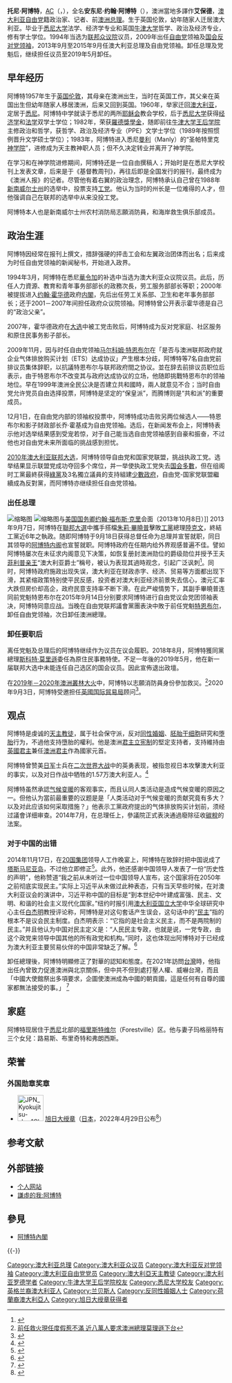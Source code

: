 {{noteTA
|G1=地名
|G2=People
|T = zh-cn:托尼·阿博特;zh-hk:艾博特;zh-tw:東尼·艾伯特;
|1 = zh-cn:托尼·阿博特;zh-hk:艾博特;zh-tw:東尼·艾伯特;
|2 = zh-cn:阿博特;zh-hk:艾博特;zh-tw:艾伯特;
|3 = zh-cn:托尼;zh-hk:東尼;zh-tw:東尼;
|4 = zh-cn:澳大利亚;zh-hk:澳洲;zh-sg:澳洲;zh-tw:澳洲;
|5 = zh-tw:滕博爾; zh-hant:騰博; zh-cn:特恩布尔; zh-sg:腾博; zh-hans:腾博; zh-hk:杜布爾;
|6 = zh-cn:马尔科姆; zh-tw:麥肯; zh-sg:麦肯; zh-hk:麥爾坎;
|7=zh-cn:牛津大学王后学院;zh-hk:牛津大學皇后學院;
|8=zh-cn:澳大利亚联邦;zh-hk:澳洲聯邦;
}}
{{Infobox Officeholder
|honorific-prefix  = [[尊敬的|尊敬的]]
|name = 托尼·阿博特 閣下
|honorific-suffix = [[澳大利亞勳章|AC]]
|native_name      = The Hon. Tony Abbott
|native_name_lang = en 
|image = Tony Abbott - 2010.jpg
|imagesize = 
|caption = 2010年的阿博特
|office = {{Flagicon|AUS}} 第28任[[澳大利亚总理|澳大利亚总理]]<br />{{small|選舉：[[2013年澳大利亚联邦大选|2013]]}}
|monarch = [[伊丽莎白二世|伊丽莎白二世]]
|governor-general = [[昆廷·布賴斯|昆廷·布賴斯]]<br />[[彼得·科斯格羅夫|彼得·科斯格羅夫]]
|deputy= [[沃伦·特拉斯|沃伦·特拉斯]]
|term_start = 2013年9月18日
|term_end = 2015年9月15日
|predecessor = [[陸克文|陸克文]]
|successor = [[马尔科姆·特恩布尔|马尔科姆·特恩布尔]]
|office1 = [[澳大利亚自由党|澳大利亚自由党]]领袖
|deputy1 = [[朱莉·毕晓普|朱莉·毕晓普]]
|term_start1 = 2009年12月1日
|term_end1 = 2015年9月14日
|predecessor1 = [[马尔科姆·特恩布尔|马尔科姆·特恩布尔]]
|successor2 = [[马尔科姆·特恩布尔|马尔科姆·特恩布尔]]
|office3 = [[澳大利亚众议院|澳大利亚众议院]][[反对党|反对党]]领袖
|primeminister3 = [[陆克文|陆克文]]<br>[[朱莉亚·吉拉德|朱莉亚·吉拉德]]
|deputy3 = [[朱莉·毕晓普|朱莉·毕晓普]]
|term_start3 = 2009年12月1日
|term_end3 = 2013年9月18日
|predecessor3 = [[马尔科姆·特恩布尔|马尔科姆·特恩布尔]]
|successor3 = [[克理斯·宝文|克理斯·宝文]]（代理）
|constituency_MP11 = [[華令加_(澳大利亞國會選區)|華令加]]選區議員
|parliament11 = 澳大利亞眾議院
|term_start11 = 1994年3月26日
|term_end11 = 2019年5月18日
|predecessor11 = Michael MacKellar
|successor11 = Zali Steggall
|majority11 = 27,421 (15.35%)
|birth_date = {{Birth date and age|1957|11|4|df=y}}
|birth_place = {{UK}}[[伦敦|伦敦]]
|nationality = {{AUS}}
|death_date =
|death_place =
|parents = Richard Abbott<br />Fay Peters
|spouse = Margaret Abbott
|children = 3个女兒
|religion = [[天主教|天主教]]
|party = [[澳大利亚自由党|澳大利亚自由党]]
|alma_mater = {{Flagicon|AUS}} [[悉尼大学|悉尼大学]]<br />{{Flagicon|UK}} [[牛津大学|牛津大学]]
}}
'''托尼·阿博特'''，[[澳洲勳章|AC]]（{{lang-en|'''Tony Abbott'''}}，{{bd|1957年|11月4日||}}），全名'''安东尼·约翰·阿博特'''（{{lang-en|Anthony John Abbott}}），澳洲當地多譯作'''艾保德'''，[[澳大利亚|澳大利亚]][[澳大利亚|自由党]]籍政治家、记者、前[[澳洲总理|澳洲总理]]。生于英国伦敦，幼年随家人迁居澳大利亚。毕业于[[悉尼大学|悉尼大学]]法学、经济学专业和英国[[牛津大学|牛津大学]]哲学、政治及经济专业，修有学士学位。1994年当选为[[澳大利亚众议院|联邦众议院]]议员，2009年出任[[澳大利亚自由党|自由党]]领袖及[[澳大利亚反对党领袖列表|国会反对党领袖]]，2013年9月至2015年9月任澳大利亚总理及自由党领袖。卸任总理及党魁后，继续担任议员至2019年5月卸任。

== 早年经历 ==
阿博特1957年生于[[英国|英国]][[伦敦|伦敦]]，其母亲在澳洲出生，当时在英国工作，其父亲在英国出生但幼年随家人移居澳洲，后来又回到英国。1960年，举家迁回[[澳大利亚|澳大利亚]]，定居于[[悉尼|悉尼]]。阿博特中学就读于悉尼的两所[[耶稣会|耶稣会]]教会学校，后于[[悉尼大学|悉尼大学]]获得[[经济学|经济学]]和[[法学|法学]]双学士学位；1982年，荣获[[羅德獎學金|羅德獎學金]]，随即前往[[牛津大学王后学院|牛津大学王后学院]]主修政治和哲学，获哲学、政治及经济专业（PPE）文学士学位（1989年按照惯例晋升文学硕士学位）；1983年，阿博特进入悉尼[[曼利議會|曼利]]（Manly）的“圣帕特里克[[神学院|神学院]]”，进修成为天主教神职人员；但不久决定转业并离开了神学院。

在学习和在神学院进修期间，阿博特还是一位自由撰稿人；开始时是在悉尼大学校刊上发表文章，后来是于《基督教周刊》，再往后即是全国发行的报刊，最终成为《澳洲人报》的记者。尽管他有着右翼的政治理念，阿博特承认自己曾在1988年[[新南威尔士州|新南威尔士州]]的选举中，投票支持[[澳大利亚工党|工党]]。他认为当时的州长是一位难得的人才，但他强调自己在联邦的选举中从来没投工党。

阿博特本人也是新南威尔士州农村消防局志願消防員，和海岸救生俱乐部成员。

== 政治生涯 ==
阿博特因经常在报刊上撰文，措辞强硬的抨击工会和左翼政治团体而出名；后来成为时任自由党领袖{{link-en|约翰·休森|John Hewson}}的新闻秘书，开始进入政界。

1994年3月，阿博特在悉尼[[華令加_(澳大利亞國會選區)|華令加]]的补选中当选为澳大利亚众议院议员。此后，历任人力資源、教育和青年事务部部长的政務次長，劳工服务部部长等职；2000年被提拔进入[[约翰·霍华德|约翰·霍华德]]政府[[澳大利亞内閣|内閣]]，先后出任劳工关系部、卫生和老年事务部部长；还于2001－2007年间担任政府众议院领袖。阿博特曾公开表示霍华德是自己的“政治父亲”。

2007年，霍华德政府在[[2007年澳洲大选|大选]]中被工党击败后，阿博特成为反对党家庭、社区服务和原住民事务影子部长。

2009年11月，因与时任自由党领袖[[马尔科姆·特恩布尔|马尔科姆·特恩布尔]]在「是否与澳洲联邦政府就企业气体排放购买计划（ETS）达成协议」产生根本分歧，阿博特等7名自由党前排议员集体辞职，以抗議特恩布尔与联邦政府間之协议。並在辞去前排议员职位后表示，由于特恩布尔不改变其与政府达成协议的立场，他随即挑戰特恩布尔的领袖地位。早在1999年澳洲全民公决是否建立共和國時，兩人就意见不合；当时自由党允许党员自由选择投票，阿博特是坚定的“保皇派”，而腾博则是“共和派”的重要成员。

12月1日，在自由党内部的领袖权投票中，阿博特成功击败另两位候选人——特恩布尔和影子财政部长乔·霍基成为自由党领袖。选后，在新闻发布会上，阿博特表示他对选举结果感到受宠若惊，对于自己能当选自由党领袖感到自豪和振奋，不过他也对自由党未来所面临的挑战感到担忧。

[[2010年澳大利亚联邦大选|2010年澳大利亚联邦大选]]，阿博特领导自由党和国家党联盟，挑战执政工党。选举结果显示联盟党成功夺回多个席位，并一举使执政工党失去[[悬峙国会|国会多數]]，但在组阁时工黨最終获得[[澳洲綠黨|綠黨]]及3名獨立議員的支持組建[[少數政府|少數政府]]，自由党-国家党联盟繼續成為反對黨，而阿博特亦继续担任自由党领袖。

=== 出任总理 ===
[[File:Tony_Abbott_being_sworn_in_by_Quentin_Bryce_(1).jpg|缩略图]]
[[File:Secretary_Kerry_Greets_Australia's_Prime_Minister_Abbott_(10152933465).jpg|缩略图]]与[[美国国务卿|美国国务卿]][[約翰·福布斯·凱瑞|约翰·福布斯·克里]]会面（2013年10月8日）]]
2013年9月7日，阿博特在[[2013年澳洲聯邦大選|聯邦大選]]中攜手搭檔[[朱莉·畢曉普|朱莉·畢曉普]]擊敗[[澳洲工黨|工黨]]總理[[陸克文|陸克文]]，終結工黨近6年之執政。随即阿博特于9月18日获得总督任命为总理并宣誓就职，同日其领导的[[阿博特内阁|阿博特内阁]]也宣誓就职。阿博特政府在任期内给外界观感普遍不佳。譬如阿博特屡次在未征求内阁意见下决策，如恢复册封澳洲勋位的爵级勋位并授予王夫[[爱丁堡公爵菲利普亲王|菲利普亲王]]“澳大利亚爵士”稱号，被认为表现其過時观念，引起广泛讽刺<ref>{{cite web|author=Megan Levy|coauthors=Lisa Cox|url=http://www.smh.com.au/federal-politics/political-news/prince-philip-awarded-knight-of-the-order-of-australia-by-prime-minister-tony-abbott-20150125-12xzk8.html|title=Prince Philip awarded Knight of the Order of Australia by Prime Minister Tony Abbott|date=26 January 2015|publisher=Sydney Morning Herald|accessdate=16 September 2015|archive-date=2017-02-23|archive-url=https://web.archive.org/web/20170223044220/http://www.smh.com.au/federal-politics/political-news/prince-philip-awarded-knight-of-the-order-of-australia-by-prime-minister-tony-abbott-20150125-12xzk8.html|dead-url=no}}</ref>。同时，阿博特政府施政出现失误，澳大利亚在财政赤字、经济、贸易等方面都出现下滑，其紧缩政策特别使平民反感，投资者对澳大利亚经济前景失去信心，澳元汇率大跌但房价却高企，政府民意支持率不断下滑。在此严峻情势下，其副手畢曉普连同前党魁特恩布尔在2015年9月14日分别要求阿博特进行自由党议会党团领袖表决，阿博特同意应战。当晚在自由党联邦議會黨團表決中敗于前任党魁[[特恩布尔|特恩布尔]]，卸任自由党领袖，次日卸任澳洲總理。

=== 卸任要职后 ===
离任党魁及总理后的阿博特继续作为议员在议会履职。2018年8月，阿博特獲同黨總理[[斯科特·莫里遜|斯科特·莫里遜]]委任為原住民事務特使。不足一年後的2019年5月，他在新一届联邦大选中未能连任自己选区的国会议员。因此宣佈退出政壇。

在[[2019年－2020年澳洲叢林大火|2019年－2020年澳洲叢林大火]]中，阿博特以志願消防員身份參加救災。<REF>[https://www.bastillepost.com/hongkong/article/5617439-%e5%89%8d%e4%bb%bb%e6%95%91%e7%81%ab%e7%8f%be%e4%bb%bb%e5%ba%a6%e5%81%87%e6%83%b9%e4%b8%8d%e6%bb%bf-%e8%bf%91%e5%85%ab%e8%90%ac%e4%ba%ba%e8%a6%81%e6%b1%82%e8%8e%ab%e7%90%86%e9%81%9c%e4%b8%8b%e5%8f%b0 前任救火現任度假惹不滿 近八萬人要求澳洲總理莫理遜下台]</REF>2020年9月3日，阿博特受邀担任[[英國貿易投資總署|英國国际貿易局]]顾问<ref>{{Cite web|title=英国委任澳洲前总理阿博特任贸易顾问|url=https://www.sinchew.com.my/content/content_2337720.html|accessdate=2020-09-05|work=www.sinchew.com.my}}</ref>。

== 观点 ==
阿博特是虔诚的[[天主教徒|天主教徒]]，属于社会保守派，反对[[同性婚姻|同性婚姻]]、[[胚胎干细胞|胚胎干细胞]]研究和[[堕胎|堕胎]]行为，不過他支持墮胎的權利。他是澳洲[[君主立宪制|君主立宪制]]的堅定支持者，支持維持由[[英國君主|英國君主]]兼任[[澳洲君主|澳洲君主]]作為國家元首。

阿博特曾赞美[[日军|日军]]士兵在[[二次世界大战|二次世界大战]]中的英勇表现，被指忽视日本攻擊澳大利亚的事实，以及对日作战中牺牲的1.57万澳大利亚人。<ref>{{cite web|url=http://www.smh.com.au/it-pro/tony-abbott-cops-it-for-praising-japan-wwii-skills-20140709-zt1tj.html|title=Tony Abbott cops it for praising Japan WWII skills|date=9 July 2014|publisher=Sydney Morning Herald|accessdate=16 September 2015}}</ref>

阿博特虽然承認[[气候变暖|气候变暖]]的客观事实，而且认同人类活动是造成气候变暖的原因之一。但他认为當前最重要的议题是是「人类活动对于气候变暖的贡献究竟有多大？以及对此应该如何采取措施？」他表示工黨政府提出的气体排放购买计划前，须经过議會详细审查。2014年7月，在总理任上，參議院正式表決通過廢除征收[[碳稅|碳稅]]的法案。

=== 对于中国的出错 ===
2014年11月17日，在[[20国集团|20国集团]]领导人工作晚宴上，阿博特在致辞时把中国说成了[[塔斯马尼亚岛|塔斯马尼亚岛]]，不过他立即修正<ref>{{cite news |title = 這也能錯？澳總理把中國說成塔斯馬尼亞 |url = http://news.sina.com.hk/p/weibostatus/content/index/3778147104970834/ |accessdate = 2015-09-16 |newspaper = 新浪香港 |date = 2014-11-18 |archive-url = https://web.archive.org/web/20150106090535/http://news.sina.com.hk/p/weibostatus/content/index/3778147104970834/ |archive-date = 2015-01-06 |dead-url = yes }}</ref>。此外，他还感谢中国领导人发表了一份“历史性的声明”，他称赞道“我之前从未听过一位中国领导人宣布，这个国家将在2050年之前彻底实现民主。”实际上习近平从未做过此种表态，只有当天早些时候，在对澳大利亚议会的演讲中，习近平称中国的目标是“到本世纪中叶建成富强、民主、文明、和谐的社会主义现代化国家。”纽约时报引用[[澳大利亚国立大学|澳大利亚国立大学]]中华全球研究中心主任[[白杰明|白杰明]]教授评论称，阿博特是对这句套话产生误会，这句话中的“[[民主|民主]]”指的根本不是议会民主制度。白杰明表示：“它指的是社会主义民主，而不是两院制的民主。”并且他认为中国对民主定义是：“人民民主专政，也就是说，一党专政，由这个政党来领导中国其他的所有政党和机构。”同时，这也体现出阿博特对于已经成为澳大利亚主要贸易伙伴的中国非常缺乏了解。<ref>{{cite news |title = 此“民主”非彼民主，澳总理误会习近平 |url = http://cn.nytimes.com/china/20141119/c19abbott/ |accessdate = 2015-09-16 |newspaper = 纽约时报中文网 |date = 2014-11-19 |archive-date = 2020-11-29 |archive-url = https://web.archive.org/web/20201129234002/https://cn.nytimes.com/china/20141119/c19abbott/ |dead-url = no }}</ref>

卸任總理後，阿博特明顯修正了對華的認知和態度。在2021年訪問[[台灣|台灣]]時，他指出任內曾致力促進澳洲與北京關係，但中共不但到處打壓人權、威嚇台灣，而且「中國大使館祭出多項要求，企圖使澳洲成為中國的朝貢國，這是任何有自尊的國家都無法接受的事。」 <ref>{{cite news |title = 澳前總理艾伯特指北京塑造「新紅色帝王」崇拜 籲陸尊重澳洲 |url = https://udn.com/news/story/6656/5803640 |accessdate = 2022-01-23 |newspaper = 聯合新聞網 |archive-date = 2022-01-23 |archive-url = https://web.archive.org/web/20220123140055/https://udn.com/news/story/6656/5803640 |dead-url = no }}</ref>

== 家庭 ==
阿博特现居住于[[悉尼|悉尼]]北部的[[福里斯特维尔|福里斯特维尔]]（Forestville）区。他与妻子玛格丽特有三个女兒：路易斯、布里奇特和弗朗西斯。

==荣誉==
===外国勋章奖章===
* [[File:JPN_Kyokujitsu-sho_1Class_BAR.svg|60px]] [[旭日大绶章|旭日大绶章]]（[[日本|日本]]，2022年4月29日公布<ref>{{ja}}{{cite web |url=https://www.mofa.go.jp/mofaj/files/100337859.pdf |title=令和4年春の外国人叙勲受章者名簿 |publisher=[[内阁府|内阁府]] |date=2022-04-29 |accessdate=2022-05-05 |archive-date=2022-04-29 |archive-url=https://web.archive.org/web/20220429160051/https://www.mofa.go.jp/mofaj/files/100337859.pdf |dead-url=no }}</ref>）

== 参考文献 ==
{{Reflist|2}}

== 外部链接 ==
{{Commons category|Tony Abbott}}
* [https://archive.is/20121204175017/www.tonyabbott.com.au/ 个人网站]
* [http://www.smh.com.au/national/i-am-humbled-abbott-20091201-k24b.html?autostart=1 謙虛的我:阿博特] {{Wayback|url=http://www.smh.com.au/national/i-am-humbled-abbott-20091201-k24b.html?autostart=1 |date=20190523173936 }}

== 參見 ==
{{Portal box|澳大利亚|政治|人物}}
* [[阿博特內閣|阿博特內閣]]

{{-}}
{{s-start}}
{{s-gov|澳大利亚}}
{{s-bef|before=[[陸克文|陸克文]]}}
{{s-ttl|title={{AUS}}[[澳大利亚总理|总理]]|years=2013年－2015年}}
{{s-after|[[麦肯·腾博|麦肯·腾博]]}}
{{s-bef|before=凯·帕特森}}
{{s-ttl|title={{AUS}}卫生与老年事务部长|years=2003年－2007年}}
{{s-aft|after=妮古拉·罗克森}}
{{s-ppo}}
{{s-bef|before=[[麦肯·腾博|麦肯·腾博]]}}
{{s-ttl|title={{AUS}}[[澳大利亚自由党|自由党]]领袖|years=2009年－2015年}}
{{s-after|[[麦肯·腾博|麦肯·腾博]]}}
{{s-par|au}}
{{s-bef|before=[[麦肯·腾博|麦肯·腾博]]}}
{{s-ttl|title={{Flagicon|AUS}} [[澳大利亚反对党领袖|澳大利亚反对党领袖]]|years=2009年－2013年}}
{{s-aft|after=[[克理斯·宝文|克理斯·宝文]]}}
{{s-bef|before={{link-en|Michael MacKellar|Michael MacKellar}}}}
{{s-ttl|title={{AUS}}众议院[[华令加_(澳大利亚国会选区)|华令加选区]]议员|years=1994年－}}
{{s-inc}}
{{s-end}}
{{AustraliaPM}}

{{Authority control}}

{{DEFAULTSORT:Abbott, Tony}}
[[Category:澳大利亚总理|Category:澳大利亚总理]]
[[Category:澳大利亚众议员|Category:澳大利亚众议员]]
[[Category:澳大利亚反对党领袖|Category:澳大利亚反对党领袖]]
[[Category:澳大利亚自由党党员|Category:澳大利亚自由党党员]]
[[Category:澳大利亞天主教徒|Category:澳大利亞天主教徒]]
[[Category:澳大利亚罗德学者|Category:澳大利亚罗德学者]]
[[Category:牛津大学王后学院校友|Category:牛津大学王后学院校友]]
[[Category:悉尼大学校友|Category:悉尼大学校友]]
[[Category:英格兰裔澳大利亚人|Category:英格兰裔澳大利亚人]]
[[Category:兰贝斯人|Category:兰贝斯人]]
[[Category:反同性婚姻人士|Category:反同性婚姻人士]]
[[Category:荷蘭裔澳大利亞人|Category:荷蘭裔澳大利亞人]]
[[Category:旭日大绶章获得者|Category:旭日大绶章获得者]]